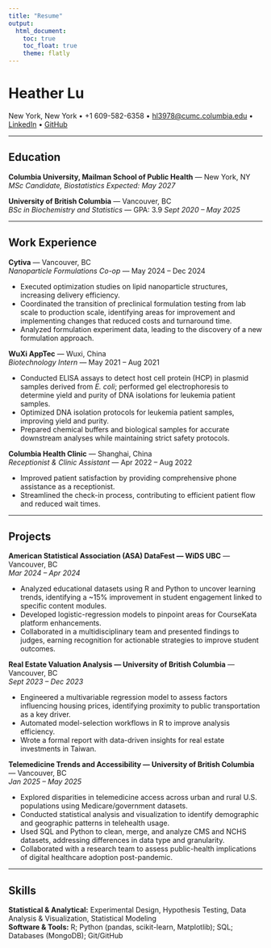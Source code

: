 ```yaml
---
title: "Resume"
output:
  html_document:
    toc: true
    toc_float: true
    theme: flatly
---
```


# Heather Lu

New York, New York • +1 609-582-6358 • [hl3978@cumc.columbia.edu](mailto:hl3978@cumc.columbia.edu) • [LinkedIn](https://www.linkedin.com/in/heatherlu2001/) • [GitHub](https://github.com/<YOUR_GH_NAME>)

---

## Education

**Columbia University, Mailman School of Public Health** — New York, NY  
*MSc Candidate, Biostatistics*
*Expected: May 2027*

**University of British Columbia** — Vancouver, BC  
*BSc in Biochemistry and Statistics* — GPA: 3.9 
*Sept 2020 – May 2025*

---

## Work Experience

**Cytiva** — Vancouver, BC  
*Nanoparticle Formulations Co-op* — May 2024 – Dec 2024  

- Executed optimization studies on lipid nanoparticle structures, increasing delivery efficiency.  
- Coordinated the transition of preclinical formulation testing from lab scale to production scale, identifying areas for improvement and implementing changes that reduced costs and turnaround time.  
- Analyzed formulation experiment data, leading to the discovery of a new formulation approach.

**WuXi AppTec** — Wuxi, China  
*Biotechnology Intern* — May 2021 – Aug 2021  

- Conducted ELISA assays to detect host cell protein (HCP) in plasmid samples derived from *E. coli*; performed gel electrophoresis to determine yield and purity of DNA isolations for leukemia patient samples.  
- Optimized DNA isolation protocols for leukemia patient samples, improving yield and purity.  
- Prepared chemical buffers and biological samples for accurate downstream analyses while maintaining strict safety protocols.

**Columbia Health Clinic** — Shanghai, China  
*Receptionist & Clinic Assistant* — Apr 2022 – Aug 2022 

- Improved patient satisfaction by providing comprehensive phone assistance as a receptionist.  
- Streamlined the check-in process, contributing to efficient patient flow and reduced wait times.

---

## Projects

**American Statistical Association (ASA) DataFest — WiDS UBC** — Vancouver, BC  
*Mar 2024 – Apr 2024*  

- Analyzed educational datasets using R and Python to uncover learning trends, identifying a ~15% improvement in student engagement linked to specific content modules.  
- Developed logistic-regression models to pinpoint areas for CourseKata platform enhancements.  
- Collaborated in a multidisciplinary team and presented findings to judges, earning recognition for actionable strategies to improve student outcomes.

**Real Estate Valuation Analysis — University of British Columbia** — Vancouver, BC  
*Sept 2023 – Dec 2023*  

- Engineered a multivariable regression model to assess factors influencing housing prices, identifying proximity to public transportation as a key driver.  
- Automated model-selection workflows in R to improve analysis efficiency.  
- Wrote a formal report with data-driven insights for real estate investments in Taiwan.

**Telemedicine Trends and Accessibility — University of British Columbia** — Vancouver, BC  
*Jan 2025 – May 2025*  

- Explored disparities in telemedicine access across urban and rural U.S. populations using Medicare/government datasets.  
- Conducted statistical analysis and visualization to identify demographic and geographic patterns in telehealth usage.  
- Used SQL and Python to clean, merge, and analyze CMS and NCHS datasets, addressing differences in data type and granularity.  
- Collaborated with a research team to assess public-health implications of digital healthcare adoption post-pandemic.

---

## Skills

**Statistical & Analytical:** Experimental Design, Hypothesis Testing, Data Analysis & Visualization, Statistical Modeling  
**Software & Tools:** R; Python (pandas, scikit-learn, Matplotlib); SQL; Databases (MongoDB); Git/GitHub
